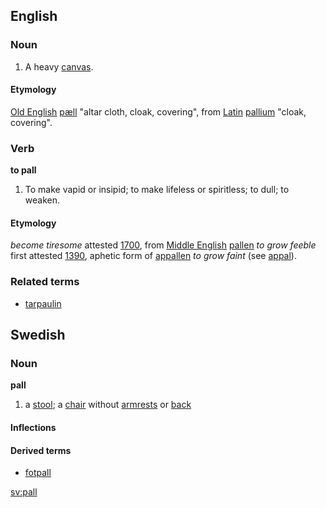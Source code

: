 ==English==

===Noun===
# A heavy [[canvas]].
====Etymology====
[[Old English]] [[pæll]] "altar cloth, cloak, covering", from [[Latin]] [[pallium]] "cloak, covering".

===Verb===
'''to pall'''

#To make vapid or insipid; to make lifeless or spiritless; to dull; to weaken.
====Etymology====
''become tiresome'' attested [[w:1700|1700]], from [[Middle English]] [[pallen]] ''to grow feeble'' first attested [[w:1390|1390]], aphetic form of [[appallen]] ''to grow faint'' (see [[appal]]).
===Related terms===
* [[tarpaulin]]

==Swedish==
===Noun===
'''pall'''
#a [[stool]]; a [[chair]] without [[armrests]] or [[back]]

====Inflections====
{{sv-noun|gender=Common|pall|pallen|pallar|pallarna|palls|pallens|pallars|pallarnas}}

====Derived terms====
*[[fotpall]]

[[sv:pall]]